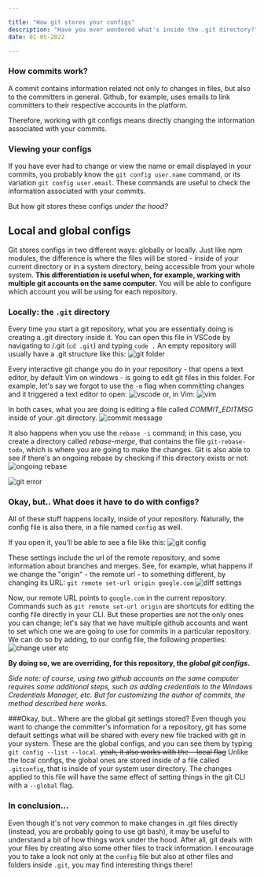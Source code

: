 ```yaml
---

title: "How git stores your configs"
description: "Have you ever wondered what's inside the .git directory?"
date: 01-05-2022

---
```



### How commits work?
A commit contains information related not only to changes in files, but also to the committers in general. Github, for example, uses emails to link committers to their respective accounts in the platform.

Therefore, working with git configs means directly changing the information associated with your commits.

### Viewing your configs

If you have ever had to change or view the name or email displayed in your commits, you probably know the `git config user.name` command, or its variation `git config user.email`. These commands are useful to check the information associated with your commits.

But how git stores these configs _under the hood?_

## Local and global configs
Git stores configs in two different ways: globally or locally. Just like npm modules, the difference is where the files will be stored - inside of your current directory or in a system directory, being accessible from your whole system. **This differentiation is useful when, for example, working with multiple git accounts on the same computer.** You will be able to configure which account you will be using for each repository.

### Locally: the `.git` directory
Every time you start a git repository, what you are essentially doing is creating a .git directory inside it. You can open this file in VSCode by navigating to /.git (`cd .git`) and typing `code .`
An empty repository will usually have a .git structure like this:
![git folder](https://dev-to-uploads.s3.amazonaws.com/uploads/articles/2qdhnudhqws5kofj5zvn.png)
 
Every interactive git change you do in your repository - that opens a text editor, by default Vim on windows - is going to edit git files in this folder. For example, let's say we forgot to use the `-m` flag when committing changes and it triggered a text editor to open:
![vscode](https://dev-to-uploads.s3.amazonaws.com/uploads/articles/hvkqvast73w8r3uy5a32.png)
 or, in Vim:
![vim](https://dev-to-uploads.s3.amazonaws.com/uploads/articles/zgsuxgx2gig9latpeubf.png)
 
 
In both cases, what you are doing is editing a file called _COMMIT_EDITMSG_ inside of your .git directory. 
![commit message](https://dev-to-uploads.s3.amazonaws.com/uploads/articles/4harp6196xtdklqci4x2.png)
 
It also happens when you use the `rebase -i` command; in this case, you create a directory called _rebase-merge_, that contains the file `git-rebase-todo`, which is where you are going to make the changes.
Git is also able to see if there's an ongoing rebase by checking if this directory exists or not:
![ongoing rebase](https://dev-to-uploads.s3.amazonaws.com/uploads/articles/say4murd353i9a1tndbd.png)

![git error](https://dev-to-uploads.s3.amazonaws.com/uploads/articles/q045es2apmadl5tqzdif.png)
 
### Okay, but.. What does it have to do with configs?
All of these stuff happens locally, inside of your repository. Naturally, the config file is also there, in a file named `config` as well.

If you open it, you'll be able to see a file like this:
![git config](https://dev-to-uploads.s3.amazonaws.com/uploads/articles/jm4o6nvqy5vhfmb2ih2c.png)

These settings include the url of the remote repository, and some information about branches and merges.
See, for example, what happens if we change the "origin" - the remote url - to something different, by changing its URL:
`git remote set-url origin google.com`
![diff settings](https://dev-to-uploads.s3.amazonaws.com/uploads/articles/g252v177etxhszbb2ai3.png)

Now, our remote URL points to `google.com` in the current repository.
Commands such as `git remote set-url origin` are shortcuts for editing the config file directly in your CLI. But these properties are not the only ones you can change; let's say that we have multiple github accounts and want to set which one we are going to use for commits in a particular repository.
We can do so by adding, to our config file, the following properties:
![change user etc](https://dev-to-uploads.s3.amazonaws.com/uploads/articles/f5e94w05wiad7f98umrs.png)
 
**By doing so, we are overriding, for this repository, the _global git configs_.**

_Side note: of course, using two github accounts on the same computer requires some additional steps, such as adding credentials to the Windows Credentials Manager, etc. But for customizing the author of commits, the method described here works._

###Okay, but.. Where are the global git settings stored?
Even though you want to change the committer's information for a repository, git has some default settings what will be shared with every new file tracked with git in your system. These are the global configs, and you can see them by typing `git config --list --local`. ~~yeah, it also works with the --local flag~~
Unlike the local configs, the global ones are stored inside of a file called `.gitconfig`, that is inside of your system user directory. The changes applied to this file will have the same effect of setting things in the git CLI with a `--global` flag.

### In conclusion...
Even though it's not very common to make changes in .git files directly (instead, you are probably going to use git bash), it may be useful to understand a bit of how things work under the hood. After all, git deals with your files by creating also some other files to track information. I encourage you to take a look not only at the `config` file but also at other files and folders inside `.git`, you may find interesting things there!